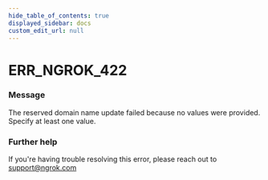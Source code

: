 ```yaml
---
hide_table_of_contents: true
displayed_sidebar: docs
custom_edit_url: null
---
```



# ERR_NGROK_422

### Message

The reserved domain name update failed because no values were provided. Specify at least one value.

### Further help

If you're having trouble resolving this error, please reach out to [support@ngrok.com](mailto:support@ngrok.com?subject=Help%20with%20ERR_NGROK_422)

<ErrorDetails error="err_ngrok_422" />
